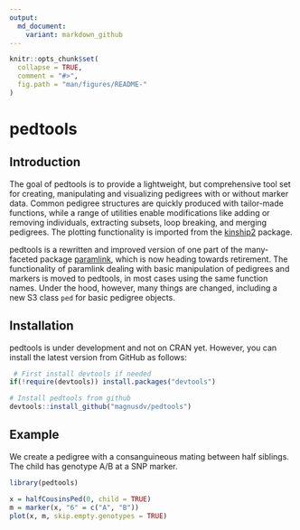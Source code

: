 ---
output:
  md_document:
    variant: markdown_github
---

<!-- README.md is generated from README.Rmd. Please edit that file -->

```{r, echo = FALSE}
knitr::opts_chunk$set(
  collapse = TRUE,
  comment = "#>",
  fig.path = "man/figures/README-"
)
```

# pedtools

## Introduction
The goal of pedtools is to provide a lightweight, but comprehensive tool set for creating, manipulating and visualizing pedigrees with or without marker data. Common pedigree structures are quickly produced with tailor-made functions, while a range of utilities enable modifications like adding or removing individuals, extracting subsets, loop breaking, and merging pedigrees. The plotting functionality is imported from the [kinship2](https://CRAN.R-project.org/package=kinship2) package.

pedtools is a rewritten and improved version of one part of the many-faceted package [paramlink](https://CRAN.R-project.org/package=paramlink), which is now heading towards retirement. The functionality of paramlink dealing with basic manipulation of pedigrees and markers is moved to pedtools, in most cases using the same function names. Under the hood, however, many things are changed, including a new S3 class `ped` for basic pedigree objects. 

## Installation
pedtools is under development and not on CRAN yet. However, you can install the latest version from GitHub as follows: 
```{r, eval = FALSE}
 # First install devtools if needed
if(!require(devtools)) install.packages("devtools")

# Install pedtools from github
devtools::install_github("magnusdv/pedtools")
```

## Example
We create a pedigree with a consanguineous mating between half siblings. The child has genotype A/B at a SNP marker.

```{r example, message = FALSE}
library(pedtools)

x = halfCousinsPed(0, child = TRUE)
m = marker(x, "6" = c("A", "B"))
plot(x, m, skip.empty.genotypes = TRUE)
```
